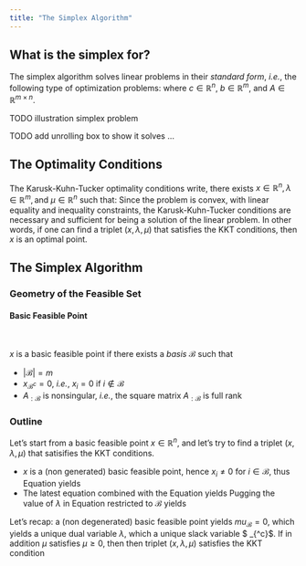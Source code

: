 ```yaml
---
title: "The Simplex Algorithm"
---
```


## What is the simplex for?

The simplex algorithm solves linear problems in their *standard form*, *i.e.*, the following type of optimization problems:
\begin{align}
    \min_{x \in \mathbb{R}^n} \; & c^T x
    \\
    \text{s.t.} \; & A x = b \tag{Primal}\label{eq_primal}
    \\
    & x \geq 0 \enspace,
\end{align}
where $c \in \mathbb{R}^n$,
$b \in \mathbb{R}^m$,
and
$A \in \mathbb{R}^{m \times n}$.


TODO illustration simplex problem

TODO add unrolling box to show it solves ...

## The Optimality Conditions

The Karusk-Kuhn-Tucker optimality conditions write, there exists
$x \in \mathbb{R}^n, \lambda \in \mathbb{R}^m, \text{and } \mu \in \mathbb{R}^n$ such that:
\begin{align}
    & A^T \lambda + \mu = c \tag{KKT-1}\label{eq-KKT1}
    \\
    & Ax = b
    \\
    & x \geq 0
    \\
    & \mu \geq 0
    \\
    & x_i \mu_i = 0 , \tag{Complementary Slackness}\label{eq-complslackness}
    \enspace \text{for } i \in 1, \dots, n
    \enspace .
\end{align}
Since the problem is convex, with linear equality and inequality constraints, the Karusk-Kuhn-Tucker conditions are necessary and sufficient for being a solution of the linear problem.
In other words, if one can find a triplet $(x, \lambda, \mu)$ that satisfies the KKT conditions, then $x$ is an optimal point.

## The Simplex Algorithm

### Geometry of the Feasible Set

::: {#def-feasibleset}
#### Basic Feasible Point

<br>

$x$ is a basic feasible point if there exists a *basis* $\mathcal{B}$ such that

-  $|\mathcal{B}| = m$
-  $x_{\mathcal{B}^c} = 0$, *i.e.*,  $x_i = 0$ if $i \notin \mathcal{B}$
-  $A_{:\mathcal{B}}$ is nonsingular, *i.e.*, the square matrix $A_{:\mathcal{B}}$ is full rank
:::

### Outline

Let's start from a basic feasible point $x \in \mathbb{R}^n$, and let's try to find a triplet $(x, \lambda, \mu)$ that satisifies the KKT conditions.

- $x$ is a (non generated) basic feasible point, hence $x_i \neq 0$ for $i \in \mathcal{B}$, thus Equation \ref{eq-complslackness} yields
    \begin{align}
        \mu_i = 0 \text{ for } i \in \mathcal{B}
        \enspace.
    \end{align}
- The latest equation combined with the Equation \ref{eq-KKT1} yields
\begin{align}
    & A_{:\mathcal{B}}^T \lambda + \overbrace{\mu_{\mathcal{B}}}^{=0} = c_{\mathcal{B}}
    \\
    & \lambda = (A_{:\mathcal{B}}^T)^{-1} c_{\mathcal{B}}
    \enspace .
\end{align}
Pugging the value of $\lambda$ in Equation \ref{eq-KKT1} restricted to $\mathcal{B}$ yields
\begin{align}
    \mu_{\mathcal{B}^c} = c_{\mathcal{B}^c} - A_{\mathcal{B}^c}^T (A_{:\mathcal{B}}^T)^{-1} c_{\mathcal{B}}^c
    \enspace .
\end{align}

Let's recap: a (non degenerated) basic feasible point yields $mu_{\mathcal{B}}=0$, which yields a unique dual variable $\lambda$, which a unique slack variable $ \mu_{\mathcal{B}^c}$.
If in addition $\mu$ satisfies $\mu \geq 0$, then then triplet $(x, \lambda, \mu)$ satisfies the KKT condition
